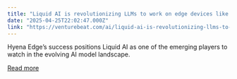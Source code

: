 ```yaml
---
title: "Liquid AI is revolutionizing LLMs to work on edge devices like smartphones with new ‘Hyena Edge’ model"
date: "2025-04-25T22:02:47.000Z"
link: "https://venturebeat.com/ai/liquid-ai-is-revolutionizing-llms-to-work-on-edge-devices-like-smartphones-with-new-hyena-edge-model/"
---
```


Hyena Edge’s success positions Liquid AI as one of the emerging players to watch in the evolving AI model landscape.

[Read more](https://venturebeat.com/ai/liquid-ai-is-revolutionizing-llms-to-work-on-edge-devices-like-smartphones-with-new-hyena-edge-model/)
